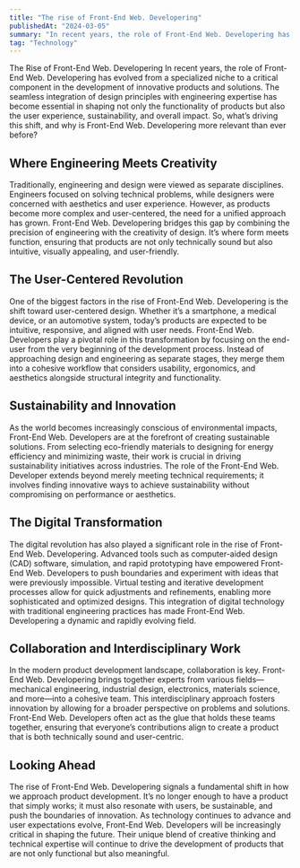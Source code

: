 ```yaml
---
title: "The rise of Front-End Web. Developering"
publishedAt: "2024-03-05"
summary: "In recent years, the role of Front-End Web. Developering has evolved from a specialized niche to a critical component in the development of innovative products and solutions."
tag: "Technology"
---
```


The Rise of Front-End Web. Developering
In recent years, the role of Front-End Web. Developering has evolved from a specialized niche to a critical component in the development of innovative products and solutions. The seamless integration of design principles with engineering expertise has become essential in shaping not only the functionality of products but also the user experience, sustainability, and overall impact. So, what’s driving this shift, and why is Front-End Web. Developering more relevant than ever before?

## Where Engineering Meets Creativity

Traditionally, engineering and design were viewed as separate disciplines. Engineers focused on solving technical problems, while designers were concerned with aesthetics and user experience. However, as products become more complex and user-centered, the need for a unified approach has grown. Front-End Web. Developering bridges this gap by combining the precision of engineering with the creativity of design. It’s where form meets function, ensuring that products are not only technically sound but also intuitive, visually appealing, and user-friendly.

## The User-Centered Revolution

One of the biggest factors in the rise of Front-End Web. Developering is the shift toward user-centered design. Whether it’s a smartphone, a medical device, or an automotive system, today’s products are expected to be intuitive, responsive, and aligned with user needs. Front-End Web. Developers play a pivotal role in this transformation by focusing on the end-user from the very beginning of the development process. Instead of approaching design and engineering as separate stages, they merge them into a cohesive workflow that considers usability, ergonomics, and aesthetics alongside structural integrity and functionality.

## Sustainability and Innovation

As the world becomes increasingly conscious of environmental impacts, Front-End Web. Developers are at the forefront of creating sustainable solutions. From selecting eco-friendly materials to designing for energy efficiency and minimizing waste, their work is crucial in driving sustainability initiatives across industries. The role of the Front-End Web. Developer extends beyond merely meeting technical requirements; it involves finding innovative ways to achieve sustainability without compromising on performance or aesthetics.

## The Digital Transformation

The digital revolution has also played a significant role in the rise of Front-End Web. Developering. Advanced tools such as computer-aided design (CAD) software, simulation, and rapid prototyping have empowered Front-End Web. Developers to push boundaries and experiment with ideas that were previously impossible. Virtual testing and iterative development processes allow for quick adjustments and refinements, enabling more sophisticated and optimized designs. This integration of digital technology with traditional engineering practices has made Front-End Web. Developering a dynamic and rapidly evolving field.

## Collaboration and Interdisciplinary Work

In the modern product development landscape, collaboration is key. Front-End Web. Developering brings together experts from various fields—mechanical engineering, industrial design, electronics, materials science, and more—into a cohesive team. This interdisciplinary approach fosters innovation by allowing for a broader perspective on problems and solutions. Front-End Web. Developers often act as the glue that holds these teams together, ensuring that everyone’s contributions align to create a product that is both technically sound and user-centric.

## Looking Ahead

The rise of Front-End Web. Developering signals a fundamental shift in how we approach product development. It’s no longer enough to have a product that simply works; it must also resonate with users, be sustainable, and push the boundaries of innovation. As technology continues to advance and user expectations evolve, Front-End Web. Developers will be increasingly critical in shaping the future. Their unique blend of creative thinking and technical expertise will continue to drive the development of products that are not only functional but also meaningful.